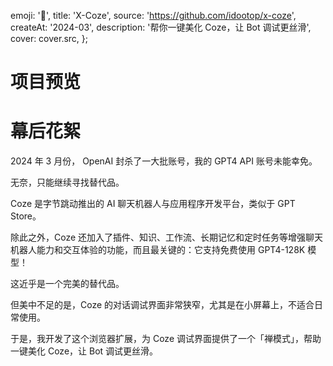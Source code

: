 
  emoji: '👻',
  title: 'X-Coze',
  source: 'https://github.com/idootop/x-coze',
  createAt: '2024-03',
  description: '帮你一键美化 Coze，让 Bot 调试更丝滑',
  cover: cover.src,
};

# 项目预览


<BaseImage src={demo.src} alt="Zen Mode" />

# 幕后花絮

2024 年 3 月份， OpenAI 封杀了一大批账号，我的 GPT4 API 账号未能幸免。

无奈，只能继续寻找替代品。


<BaseImage src={coze.src} alt="Coze" />

Coze 是字节跳动推出的 AI 聊天机器人与应用程序开发平台，类似于 GPT Store。

除此之外，Coze 还加入了插件、知识、工作流、长期记忆和定时任务等增强聊天机器人能力和交互体验的功能，而且最关键的：它支持免费使用 GPT4-128K 模型！

这近乎是一个完美的替代品。

但美中不足的是，Coze 的对话调试界面非常狭窄，尤其是在小屏幕上，不适合日常使用。


<BaseImage src={preview.src} alt="狭窄的对话列表" />

于是，我开发了这个浏览器扩展，为 Coze 调试界面提供了一个「禅模式」，帮助一键美化 Coze，让 Bot 调试更丝滑。


<WrappedImage src={zen.src} maxWidth="300px" />
